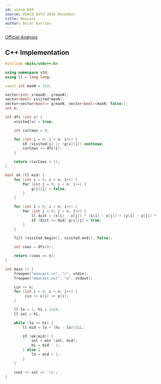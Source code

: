 ```yaml
---
id: usaco-669
source: USACO Gold 2016 December
title: Moocast
author: Óscar Garries
---
```


[Official Analysis](http://www.usaco.org/current/data/sol_moocast_gold_dec16.html)

<LanguageSection>
<CPPSection>

## C++ Implementation

```cpp
#include <bits/stdc++.h>

using namespace std;
using ll = long long;

const int maxN = 1e3;

vector<int> x(maxN), y(maxN);
vector<bool> visited(maxN);
vector<vector<bool>> g(maxN, vector<bool>(maxN, false));
int n;

int dfs (int v) {
	visited[v] = true;

	int curCows = 0;

	for (int i = 0; i < n; i++) {
		if (visited[i] || !g[v][i]) continue;
		curCows += dfs(i);
	}

	return (curCows + 1);
}

bool ok (ll mid) {
	for (int i = 0; i < n; i++) {
		for (int j = 0; j < n; j++) {
			g[i][j] = false;
		}
	}

	for (int i = 0; i < n; i++) {
		for (int j = 0; j < n; j++) {
			ll dist = (x[i] - x[j]) * (x[i] - x[j]) + (y[i] - y[j]) * (y[i] - y[j]);
			if (dist <= mid) g[i][j] = true;
		}
	}

	fill (visited.begin(), visited.end(), false);

	int cows = dfs(0);

	return (cows == n);
}

int main () {
	freopen("moocast.in", "r", stdin);
	freopen("moocast.out", "w", stdout);

	cin >> n;
	for (int i = 0; i < n; i++) {
		 cin >> x[i] >> y[i];
	}

	ll lo = 1, hi = 1e10;
	ll sol = hi;

	while (lo <= hi) {
		ll mid = lo + (hi - lo)/2LL;

		if (ok(mid)) {
			sol = min (sol, mid);
			hi = mid - 1;
		} else {
			lo = mid + 1;
		}
	}

	cout << sol << '\n';
}

```

</CPPSection>
</LanguageSection>
